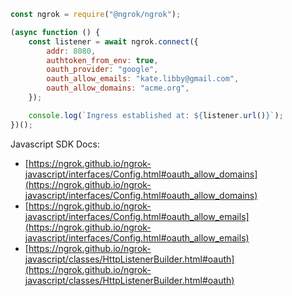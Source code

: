 ```jsx
const ngrok = require("@ngrok/ngrok");

(async function () {
	const listener = await ngrok.connect({
		addr: 8080,
		authtoken_from_env: true,
		oauth_provider: "google",
		oauth_allow_emails: "kate.libby@gmail.com",
		oauth_allow_domains: "acme.org",
	});

	console.log(`Ingress established at: ${listener.url()}`);
})();
```

Javascript SDK Docs:

- [https://ngrok.github.io/ngrok-javascript/interfaces/Config.html#oauth_allow_domains](https://ngrok.github.io/ngrok-javascript/interfaces/Config.html#oauth_allow_domains)
- [https://ngrok.github.io/ngrok-javascript/interfaces/Config.html#oauth_allow_emails](https://ngrok.github.io/ngrok-javascript/interfaces/Config.html#oauth_allow_emails)
- [https://ngrok.github.io/ngrok-javascript/classes/HttpListenerBuilder.html#oauth](https://ngrok.github.io/ngrok-javascript/classes/HttpListenerBuilder.html#oauth)
